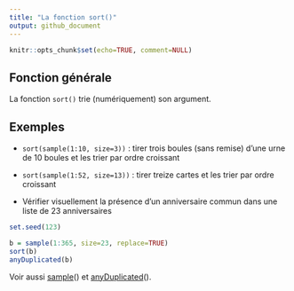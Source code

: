 ```yaml
---
title: "La fonction sort()"
output: github_document
---
```


```r
knitr::opts_chunk$set(echo=TRUE, comment=NULL)
```

## Fonction générale

La fonction `sort()` trie (numériquement) son argument.

## Exemples

* `sort(sample(1:10, size=3))` : tirer trois boules (sans remise) d'une urne de 10 boules et les trier par ordre croissant

* `sort(sample(1:52, size=13))` : tirer treize cartes et les trier par ordre croissant

* Vérifier visuellement la présence d'un anniversaire commun dans une liste de 23 anniversaires

```r
set.seed(123)
```

```r
b = sample(1:365, size=23, replace=TRUE)
sort(b)
anyDuplicated(b)
```

Voir aussi
[sample](sample)() et
[anyDuplicated](anyDuplicated)().
